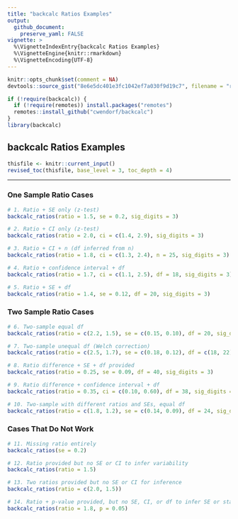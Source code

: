 ```yaml
---
title: "backcalc Ratios Examples"
output:
  github_document:
    preserve_yaml: FALSE
vignette: >
  %\VignetteIndexEntry{backcalc Ratios Examples}
  %\VignetteEngine{knitr::rmarkdown}
  %\VignetteEncoding{UTF-8}
---
```


```r
knitr::opts_chunk$set(comment = NA)
devtools::source_gist("8e6e5dc401e3fc1042ef7a030f9d19c7", filename = "revised_toc.R")
```

```r
if (!require(backcalc)) {
  if (!require(remotes)) install.packages("remotes")
  remotes::install_github("cwendorf/backcalc")
}
library(backcalc)
```

## backcalc Ratios Examples

```r
thisfile <- knitr::current_input()
revised_toc(thisfile, base_level = 3, toc_depth = 4)
```

---

### One Sample Ratio Cases

```r
# 1. Ratio + SE only (z-test)
backcalc_ratios(ratio = 1.5, se = 0.2, sig_digits = 3)

# 2. Ratio + CI only (z-test)
backcalc_ratios(ratio = 2.0, ci = c(1.4, 2.9), sig_digits = 3)

# 3. Ratio + CI + n (df inferred from n)
backcalc_ratios(ratio = 1.8, ci = c(1.3, 2.4), n = 25, sig_digits = 3)

# 4. Ratio + confidence interval + df
backcalc_ratios(ratio = 1.7, ci = c(1.1, 2.5), df = 18, sig_digits = 3)

# 5. Ratio + SE + df
backcalc_ratios(ratio = 1.4, se = 0.12, df = 20, sig_digits = 3)
```

### Two Sample Ratio Cases

```r
# 6. Two-sample equal df
backcalc_ratios(ratio = c(2.2, 1.5), se = c(0.15, 0.10), df = 20, sig_digits = 3)

# 7. Two-sample unequal df (Welch correction)
backcalc_ratios(ratio = c(2.5, 1.7), se = c(0.18, 0.12), df = c(18, 22), sig_digits = 3)

# 8. Ratio difference + SE + df provided
backcalc_ratios(ratio = 0.25, se = 0.09, df = 40, sig_digits = 3)

# 9. Ratio difference + confidence interval + df
backcalc_ratios(ratio = 0.35, ci = c(0.10, 0.60), df = 38, sig_digits = 3)

# 10. Two-sample with different ratios and SEs, equal df
backcalc_ratios(ratio = c(1.8, 1.2), se = c(0.14, 0.09), df = 24, sig_digits = 3)
```

### Cases That Do Not Work

```r
# 11. Missing ratio entirely
backcalc_ratios(se = 0.2)

# 12. Ratio provided but no SE or CI to infer variability
backcalc_ratios(ratio = 1.5)

# 13. Two ratios provided but no SE or CI for inference
backcalc_ratios(ratio = c(2.0, 1.5))

# 14. Ratio + p-value provided, but no SE, CI, or df to infer SE or statistic
backcalc_ratios(ratio = 1.8, p = 0.05)
```

